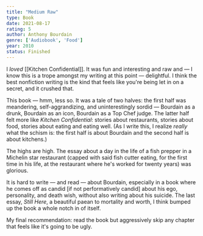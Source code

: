 ```yaml
---
title: "Medium Raw"
type: Book
date: 2021-08-17
rating: 5
author: Anthony Bourdain
genre: ['Audiobook', 'Food']
year: 2010
status: Finished
---
```


I *loved* [[Kitchen Confidential]]. It was fun and interesting and raw and — I know this is a trope amongst my writing at this point — delightful. I think the best nonfiction writing is the kind that feels like you're being let in on a secret, and it crushed that.

This book — hmm, less so. It was a tale of two halves: the first half was meandering, self-aggrandizing, and uninterestingly sordid — Bourdain as a drunk, Bourdain as an icon, Bourdain as a Top Chef judge. The latter half felt more like *Kitchen Confidential*: stories about restaurants, stories about food, stories about eating and eating well. (As I write this, I realize _really_ what the schism is: the first half is about Bourdain and the second half is about kitchens.)

The highs are high. The essay about a day in the life of a fish prepper in a Michelin star restaurant (capped with said fish cutter eating, for the first time in his life, at the restaurant where he's worked for twenty years) was glorious. 

It is hard to write — and read — about Bourdain, especially in a book where he comes off as candid [if not performatively candid] about his ego, personality, and death wish, without also writing about his suicide. The last essay, *Still Here*, a beautiful paean to mortality and worth, I think bumped up the book a whole notch in of itself.

My final recommendation: read the book but aggressively skip any chapter that feels like it's going to be ugly.
